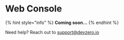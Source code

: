 # Web Console

{% hint style="info" %}
**Coming soon...**
{% endhint %}

Need help? Reach out to [support@devzero.io ](mailto:support@devzero.io)
